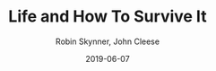 ---
title: "Life and How To Survive It"
subtitle: ""
author: 'Robin Skynner, John Cleese'
date: 2019-06-07
tags: ['Book']
excerpt: "Robin and John wrote a magnificent book. Being written by Cleese, you would expect something funny. And although sometimes it is humorous, it is far more serious. It categorizes people in three categories: healthy, normal, unhealthy. That being categories for peoples mental health and their mindset. It is such an enlightening way of looking at these two things. And the way these men use it to describe all facets of life is truly amazing. It changed my perspective on people and made me more empathetic towards people with different views, as it made me understand why they have such different ways of dealing with life."
cover: 'lifesurvive.jpg'
links:
  amazon: "https://www.amazon.nl/gp/product/B005H0CBJQ/ref=as_li_tl?ie=UTF8&camp=247&creative=1211&creativeASIN=B005H0CBJQ&linkCode=as2&tag=joeplaa-21&linkId=187aac88f134301e60d82259b21b8ee1"
  goodreads: '20587.Life_And_How_To_Survive_It'
  kobo: "life-and-how-to-survive-it"
id:
  asin: 'B005H0CBJQ'
  isbn: '9780749323202'
published: true
---